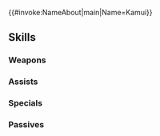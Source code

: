 {{#invoke:NameAbout|main|Name=Kamui}}{{HeroPage Tabs}}
{{Hero Infobox
|Name=Kamui
|Title=Wandering Blade
|WeaponType=Red Sword
|MoveType=Infantry
|Origin=Fire Emblem Echoes: Shadows of Valentia
|Gender=Male
|actorEN=Bryce Papenbrook
|actorJP=松田修平
|artist=鈴木理華
|randomStartTime=2022-08-19T07:00:00Z
|additionDate=July 19, 2022
|releaseDate=July 19, 2022
|poolDate=August 9, 2022
|poolRarities=3,4
|cv1=2
|cv2=200570
|TagID=外伝カムイ
|InternalID=830
|Properties=
|description=A mercenary who drifts from place to place. He hates being tied down and models a carefree yet composed attitude. Appears in Fire Emblem Echoes: Shadows of Valentia.
}}
{{Stats Page
|Lv1HP=18|Lv1ATK=10|Lv1SPD=11|Lv1DEF=10|Lv1RES=5
|GRHP=60|GRATK=65|GRSPD=70|GRDEF=60|GRRES=40
}}
==Skills==
===Weapons===
{{Weapons Table
|weapon1=Iron Sword
|weapon1Default=1
|weapon1Unlock=1
|weapon2=Steel Sword
|weapon2Default=2
|weapon2Unlock=2
|weapon3=Up-Front Blade
|weapon3Default=4
|weapon3Unlock=3
|weapon4=Up-Front Blade+
|weapon4Default=5
|weapon4Unlock=5
}}
===Assists===
{{Assists Table}}
===Specials===
{{Specials Table
|special1=New Moon
|special1Default=4
|special1Unlock=3
|special2=Luna
|special2Unlock=4
}}
===Passives===
{{Passives Table
|passiveA1=Spd/Def Ideal 1
|passiveA2=Spd/Def Ideal 2
|passiveA3=Spd/Def Ideal 3
|passiveA1Unlock=1
|passiveA2Unlock=2
|passiveA3Unlock=4
|passiveC1=Atk/Def Oath 1
|passiveC2=Atk/Def Oath 2
|passiveC3=Atk/Def Oath 3
|passiveC1Unlock=3
|passiveC2Unlock=4
|passiveC3Unlock=5
}}
{{Heroes Navbox}}